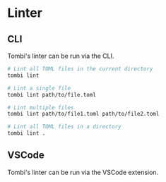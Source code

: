 # Linter


## CLI

Tombi's linter can be run via the CLI.

```bash
# Lint all TOML files in the current directory
tombi lint

# Lint a single file
tombi lint path/to/file.toml

# Lint multiple files
tombi lint path/to/file1.toml path/to/file2.toml

# Lint all TOML files in a directory
tombi lint .
```

## VSCode

Tombi's linter can be run via the VSCode extension.

